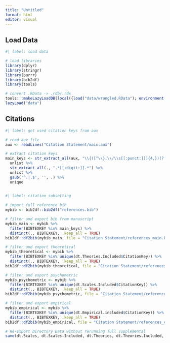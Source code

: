 ```yaml
---
title: "Untitled"
format: html
editor: visual
---
```


## Load Data

```r
#| label: load data

# load libraries
library(dplyr)
library(stringr)
library(purrr)
library(bib2df)
library(tools)

# convert .RData -> .rdb/.rdx
tools:::makeLazyLoadDB(local({load("data/wrangled.RData"); environment()}), "data")
lazyLoad("data")

```

## Citations

```r
#| label: get used citation keys from aux

# read aux file
aux <- readLines("Citation Statement/main.aux")

# extract citation keys
main_keys <- str_extract_all(aux, "\\{([^\\},\\/\\s[[:punct:]]]{4,})(?:,\\s*([^\\},]+))*\\}") %>% 
  unlist %>%
  str_extract_all(., ".*[[:digit:]].*") %>%
  unlist %>%
  gsub('^.|.$', '', .) %>%
  unique
  
```

```r
#| label: citation subsetting

# import full reference bib
mybib <- bib2df::bib2df("references.bib")

# filter and export bib from manuscript
mybib_main <- mybib %>%
  filter(BIBTEXKEY %in% main_keys) %>%
  distinct(., BIBTEXKEY, .keep_all = TRUE)
bib2df::df2bib(mybib_main, file = "Citation Statement/references_main.bib", append = FALSE)

# filter and export theoretical
mybib_theoretical <- mybib %>%
  filter(BIBTEXKEY %in% unique(dt.Theories.Included$CitationKey)) %>%
  distinct(., BIBTEXKEY, .keep_all = TRUE)
bib2df::df2bib(mybib_theoretical, file = "Citation Statement/references_theoretical.bib", append = FALSE)

# filter and export psychometric
mybib_psychometric <- mybib %>%
  filter(BIBTEXKEY %in% unique(dt.Scales.Included$CitationKey)) %>%
  distinct(., BIBTEXKEY, .keep_all = TRUE)
bib2df::df2bib(mybib_psychometric, file = "Citation Statement/references_psychometric.bib", append = FALSE)

# filter and export empirical
mybib_empirical <- mybib %>%
  filter(BIBTEXKEY %in% unique(dt.Empirical.included$CitationKey)) %>%
  distinct(., BIBTEXKEY, .keep_all = TRUE)
bib2df::df2bib(mybib_empirical, file = "Citation Statement/references_empirical.bib", append = FALSE)

# Re-Export Directory Data without rerunning full supplemental
save(dt.Scales, dt.Scales.Included, dt.Theories, dt.Theories.Included, file = "data/AcculturationScales.RData")
  
```
